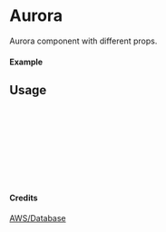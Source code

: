 
<Meta of={Aurora} title="AWS/Database/Aurora" />

# Aurora

Aurora component with different props.

#### Example

<Canvas of={Aurora.Primary} />

## Usage

```ts
import { Aurora } from "yadl-ui";

const Example = () => {
  return (
      <Aurora />
  );
};

export default Example;
```

#### Credits
[AWS/Database](https://aws-icons.com/)
